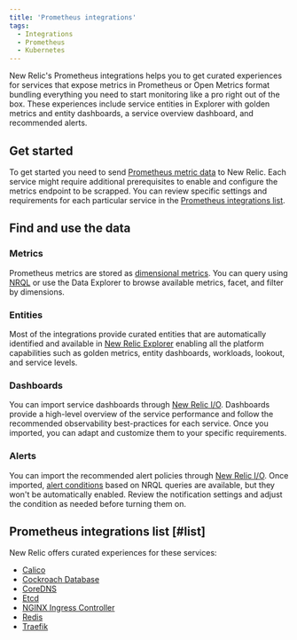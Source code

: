 ```yaml
---
title: 'Prometheus integrations'
tags:
  - Integrations
  - Prometheus
  - Kubernetes
---
```


New Relic's Prometheus integrations helps you to get curated experiences for services that expose metrics in Prometheus or Open Metrics format bundling everything you need to start monitoring like a pro right out of the box.
These experiences include service entities in Explorer with golden metrics and entity dashboards, a service overview dashboard, and recommended alerts. 

## Get started
To get started you need to send [Prometheus metric data](https://docs.newrelic.com/docs/infrastructure/prometheus-integrations/get-started/send-prometheus-metric-data-new-relic) to New Relic. 
Each service might require additional prerequisites to enable and configure the metrics endpoint to be scrapped. You can review specific settings and requirements for each particular service in the [Prometheus integrations list](/docs/infrastructure/prometheus-integrations/integrations-list/integrations-list-intro#list).

## Find and use the data

### Metrics

Prometheus metrics are stored as [dimensional metrics](/docs/data-apis/understand-data/metric-data/query-metric-data-type/). You can query using [NRQL](/docs/telemetry-data-platform/get-data/apis/query-metric-data-type/) or use the Data Explorer to browse available metrics, facet, and filter by dimensions.

### Entities
Most of the integrations provide curated entities that are automatically identified and available in [New Relic Explorer](/docs/new-relic-solutions/new-relic-one/core-concepts/new-relic-explorer-view-performance-across-apps-services-hosts/) enabling all the platform capabilities such as golden metrics, entity dashboards, workloads, lookout, and service levels. 

### Dashboards

You can import service dashboards through [New Relic I/O](https://onenr.io/06vjAmnD3jP). Dashboards provide a high-level overview of the service performance and follow the recommended observability best-practices for each service. Once you imported, you can adapt and customize them to your specific requirements. 

### Alerts

You can import the recommended alert policies through [New Relic I/O](https://onenr.io/06vjAmnD3jP). Once imported, [alert conditions](/docs/alerts-applied-intelligence/new-relic-alerts/alert-conditions/create-nrql-alert-conditions) based on NRQL queries are available, but they won't be automatically enabled. Review the notification settings and adjust the condition as needed before turning them on.

## Prometheus integrations list [#list]

New Relic offers curated experiences for these services:

* [Calico](/docs/infrastructure/prometheus-integrations/integrations-list/calico-integration)
* [Cockroach Database](/docs/infrastructure/prometheus-integrations/integrations-list/cockroach-db-integration)
* [CoreDNS](/docs/infrastructure/prometheus-integrations/integrations-list/core-dns-integration)
* [Etcd](/docs/infrastructure/prometheus-integrations/integrations-list/etcd-integration)
* [NGINX Ingress Controller](/docs/infrastructure/prometheus-integrations/integrations-list/ingress-controller-integration)
* [Redis](/docs/infrastructure/prometheus-integrations/integrations-list/redis-integration)
* [Traefik](/docs/infrastructure/prometheus-integrations/integrations-list/traefik-integration)